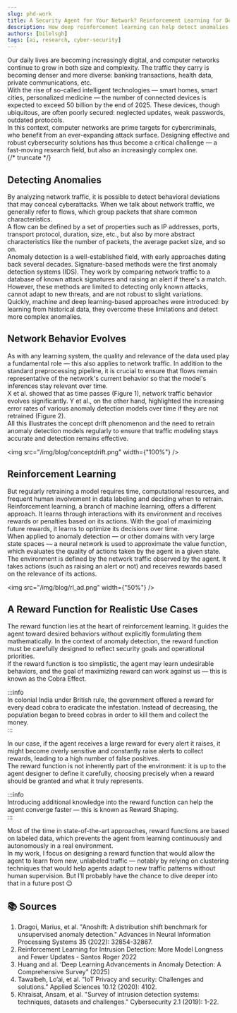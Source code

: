 ```yaml
---
slug: phd-work  
title: A Security Agent for Your Network? Reinforcement Learning for Detecting Anomalies in Network Traffic  
description: How deep reinforcement learning can help detect anomalies in network traffic  
authors: [bilelsgh]  
tags: [ai, research, cyber-security]  
---
```


Our daily lives are becoming increasingly digital, and computer networks continue to grow in both size and complexity. The traffic they carry is becoming denser and more diverse: banking transactions, health data, private communications, etc.  
With the rise of so-called intelligent technologies — smart homes, smart cities, personalized medicine — the number of connected devices is expected to exceed 50 billion by the end of 2025. These devices, though ubiquitous, are often poorly secured: neglected updates, weak passwords, outdated protocols.  
In this context, computer networks are prime targets for cybercriminals, who benefit from an ever-expanding attack surface. Designing effective and robust cybersecurity solutions has thus become a critical challenge — a fast-moving research field, but also an increasingly complex one.  
{/* truncate */}

## Detecting Anomalies  
By analyzing network traffic, it is possible to detect behavioral deviations that may conceal cyberattacks. When we talk about network traffic, we generally refer to flows, which group packets that share common characteristics.  
A flow can be defined by a set of properties such as IP addresses, ports, transport protocol, duration, size, etc., but also by more abstract characteristics like the number of packets, the average packet size, and so on.  
Anomaly detection is a well-established field, with early approaches dating back several decades. Signature-based methods were the first anomaly detection systems (IDS). They work by comparing network traffic to a database of known attack signatures and raising an alert if there's a match. However, these methods are limited to detecting only known attacks, cannot adapt to new threats, and are not robust to slight variations.  
Quickly, machine and deep learning-based approaches were introduced: by learning from historical data, they overcome these limitations and detect more complex anomalies.

## Network Behavior Evolves  
As with any learning system, the quality and relevance of the data used play a fundamental role — this also applies to network traffic. In addition to the standard preprocessing pipeline, it is crucial to ensure that flows remain representative of the network's current behavior so that the model's inferences stay relevant over time.  
X et al. showed that as time passes (Figure 1), network traffic behavior evolves significantly. Y et al., on the other hand, highlighted the increasing error rates of various anomaly detection models over time if they are not retrained (Figure 2).  
All this illustrates the concept drift phenomenon and the need to retrain anomaly detection models regularly to ensure that traffic modeling stays accurate and detection remains effective.

<img src="/img/blog/conceptdrift.png" width={"100%"} />

## Reinforcement Learning  
But regularly retraining a model requires time, computational resources, and frequent human involvement in data labeling and deciding when to retrain.  
Reinforcement learning, a branch of machine learning, offers a different approach. It learns through interactions with its environment and receives rewards or penalties based on its actions. With the goal of maximizing future rewards, it learns to optimize its decisions over time.  
When applied to anomaly detection — or other domains with very large state spaces — a neural network is used to approximate the value function, which evaluates the quality of actions taken by the agent in a given state.  
The environment is defined by the network traffic observed by the agent. It takes actions (such as raising an alert or not) and receives rewards based on the relevance of its actions.

<img src="/img/blog/rl_ad.png" width={"50%"} />

## A Reward Function for Realistic Use Cases  
The reward function lies at the heart of reinforcement learning. It guides the agent toward desired behaviors without explicitly formulating them mathematically. In the context of anomaly detection, the reward function must be carefully designed to reflect security goals and operational priorities.  
If the reward function is too simplistic, the agent may learn undesirable behaviors, and the goal of maximizing reward can work against us — this is known as the Cobra Effect.

:::info  
In colonial India under British rule, the government offered a reward for every dead cobra to eradicate the infestation. Instead of decreasing, the population began to breed cobras in order to kill them and collect the money.  
:::

In our case, if the agent receives a large reward for every alert it raises, it might become overly sensitive and constantly raise alerts to collect rewards, leading to a high number of false positives.  
The reward function is not inherently part of the environment: it is up to the agent designer to define it carefully, choosing precisely when a reward should be granted and what it truly represents.

:::info  
Introducing additional knowledge into the reward function can help the agent converge faster — this is known as Reward Shaping.  
:::

Most of the time in state-of-the-art approaches, reward functions are based on labeled data, which prevents the agent from learning continuously and autonomously in a real environment.  
In my work, I focus on designing a reward function that would allow the agent to learn from new, unlabeled traffic — notably by relying on clustering techniques that would help agents adapt to new traffic patterns without human supervision. But I’ll probably have the chance to dive deeper into that in a future post 😉  

## 📚 Sources

1. Dragoi, Marius, et al. "Anoshift: A distribution shift benchmark for unsupervised anomaly detection." Advances in Neural Information Processing Systems 35 (2022): 32854-32867.
2. Reinforcement Learning for Intrusion Detection: More Model Longness and Fewer Updates - Santos Roger 2022
3. Huang and al. ‘Deep Learning Advancements in Anomaly Detection: A Comprehensive Survey” (2025)
4. Tawalbeh, Lo’ai, et al. "IoT Privacy and security: Challenges and solutions." Applied Sciences 10.12 (2020): 4102.
5. Khraisat, Ansam, et al. "Survey of intrusion detection systems: techniques, datasets and challenges." Cybersecurity 2.1 (2019): 1-22.
